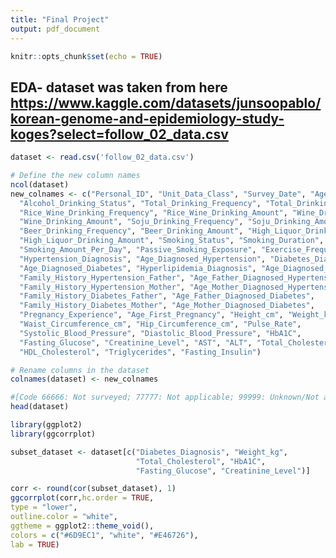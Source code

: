 ---
title: "Final Project"
output: pdf_document
---

```{r setup, include=FALSE}
knitr::opts_chunk$set(echo = TRUE)
```

## EDA- dataset was taken from here <https://www.kaggle.com/datasets/junsoopablo/korean-genome-and-epidemiology-study-koges?select=follow_02_data.csv>

```{r}
dataset <- read.csv('follow_02_data.csv')
```

```{r}
# Define the new column names
ncol(dataset)
new_colnames <- c("Personal_ID", "Unit_Data_Class", "Survey_Date", "Age", "Marital_Status", 
  "Alcohol_Drinking_Status", "Total_Drinking_Frequency", "Total_Drinking_Amount", 
  "Rice_Wine_Drinking_Frequency", "Rice_Wine_Drinking_Amount", "Wine_Drinking_Frequency", 
  "Wine_Drinking_Amount", "Soju_Drinking_Frequency", "Soju_Drinking_Amount", 
  "Beer_Drinking_Frequency", "Beer_Drinking_Amount", "High_Liquor_Drinking_Frequency", 
  "High_Liquor_Drinking_Amount", "Smoking_Status", "Smoking_Duration", 
  "Smoking_Amount_Per_Day", "Passive_Smoking_Exposure", "Exercise_Frequency", 
  "Hypertension_Diagnosis", "Age_Diagnosed_Hypertension", "Diabetes_Diagnosis", 
  "Age_Diagnosed_Diabetes", "Hyperlipidemia_Diagnosis", "Age_Diagnosed_Hyperlipidemia", 
  "Family_History_Hypertension_Father", "Age_Father_Diagnosed_Hypertension", 
  "Family_History_Hypertension_Mother", "Age_Mother_Diagnosed_Hypertension", 
  "Family_History_Diabetes_Father", "Age_Father_Diagnosed_Diabetes", 
  "Family_History_Diabetes_Mother", "Age_Mother_Diagnosed_Diabetes", 
  "Pregnancy_Experience", "Age_First_Pregnancy", "Height_cm", "Weight_kg", 
  "Waist_Circumference_cm", "Hip_Circumference_cm", "Pulse_Rate", 
  "Systolic_Blood_Pressure", "Diastolic_Blood_Pressure", "HbA1C", 
  "Fasting_Glucose", "Creatinine_Level", "AST", "ALT", "Total_Cholesterol", 
  "HDL_Cholesterol", "Triglycerides", "Fasting_Insulin")

# Rename columns in the dataset
colnames(dataset) <- new_colnames

```

```{r}
#[Code 66666: Not surveyed; 77777: Not applicable; 99999: Unknown/Not answered/Not measured]
head(dataset)
```

```{r}
library(ggplot2)
library(ggcorrplot)

subset_dataset <- dataset[c("Diabetes_Diagnosis", "Weight_kg", 
                            "Total_Cholesterol", "HbA1C", 
                            "Fasting_Glucose", "Creatinine_Level")]

corr <- round(cor(subset_dataset), 1)
ggcorrplot(corr,hc.order = TRUE,
type = "lower",
outline.color = "white",
ggtheme = ggplot2::theme_void(),
colors = c("#6D9EC1", "white", "#E46726"),
lab = TRUE)
```
